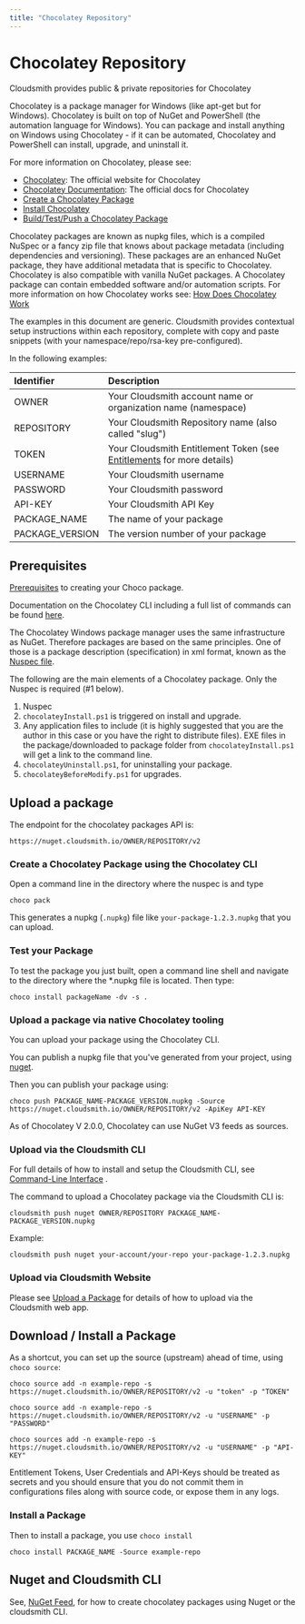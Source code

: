 ```yaml
---
title: "Chocolatey Repository"
---
```



# Chocolatey Repository

Cloudsmith provides public & private repositories for Chocolatey

Chocolatey is a package manager for Windows (like apt-get but for Windows). Chocolatey is built on top of NuGet and PowerShell (the automation language for Windows). You can package and install anything on Windows using Chocolatey - if it can be automated, Chocolatey and PowerShell can install, upgrade, and uninstall it.

For more information on Chocolatey, please see:

- [Chocolatey](https://chocolatey.org/): The official website for Chocolatey
- [Chocolatey Documentation](https://docs.chocolatey.org/en-us/): The official docs for Chocolatey
- [Create a Chocolatey Package](https://docs.chocolatey.org/en-us/create/create-packages)
- [Install Chocolatey](https://docs.chocolatey.org/en-us/choco/setup)
- [Build/Test/Push a Chocolatey Package](https://docs.chocolatey.org/en-us/create/create-packages#build-your-package)

Chocolatey packages are known as nupkg files, which is a compiled NuSpec or a fancy zip file that knows about package metadata (including dependencies and versioning). These packages are an enhanced NuGet package, they have additional metadata that is specific to Chocolatey. Chocolatey is also compatible with vanilla NuGet packages. A Chocolatey package can contain embedded software and/or automation scripts. For more information on how Chocolatey works see: [How Does Chocolatey Work](https://docs.chocolatey.org/en-us/getting-started#how-does-chocolatey-work)

<Note variant="note" headline="Contextual Documentation">
  The examples in this document are generic. Cloudsmith provides contextual setup instructions within each repository, complete with copy and paste snippets (with your namespace/repo/rsa-key pre-configured).
</Note>

In the following examples: 

| Identifier      | Description                                                                               |
| :-------------- | :---------------------------------------------------------------------------------------- |
| OWNER           | Your Cloudsmith account name or organization name (namespace)                             |
| REPOSITORY      | Your Cloudsmith Repository name (also called "slug")                                      |
| TOKEN           | Your Cloudsmith Entitlement Token (see [Entitlements](/software-distribution/entitlement-tokens) for more details) |
| USERNAME        | Your Cloudsmith username                                                                  |
| PASSWORD        | Your Cloudsmith password                                                                  |
| API-KEY         | Your Cloudsmith API Key                                                                   |
| PACKAGE_NAME    | The name of your package                                                                  |
| PACKAGE_VERSION | The version number of your package                                                        |

## Prerequisites

[Prerequisites](https://docs.chocolatey.org/en-us/create/create-packages-quick-start#prerequisites) to creating your Choco package.

Documentation on the Chocolatey CLI including a full list of commands can be found  [here](https://docs.chocolatey.org/en-us/choco/).

The Chocolatey Windows package manager uses the same infrastructure as NuGet. Therefore packages are based on the same principles. One of those is a package description (specification) in xml format, known as the [Nuspec file](https://docs.chocolatey.org/en-us/create/create-packages#nuspec). 

The following are the main elements of a Chocolatey package. Only the Nuspec is required (#1 below).

1. Nuspec
2. `chocolateyInstall.ps1` is triggered on install and upgrade.
3. Any application files to include (it is highly suggested that you are the author in this case or you have the right to distribute files). EXE files in the package/downloaded to package folder from `chocolateyInstall.ps1` will get a link to the command line.
4. `chocolateyUninstall.ps1`, for uninstalling your package. 
5. `chocolateyBeforeModify.ps1` for upgrades.

## Upload a  package

The endpoint for the chocolatey packages API is:

```
https://nuget.cloudsmith.io/OWNER/REPOSITORY/v2
```

### Create a Chocolatey Package using the Chocolatey CLI

Open a command line in the directory where the nuspec is and type 

```shell
choco pack
```

This generates a nupkg (`.nupkg`) file like `your-package-1.2.3.nupkg` that you can upload.

### Test your Package

To test the package you just built, open a command line shell and navigate to the directory where the \*.nupkg file is located. Then type:

```shell
choco install packageName -dv -s .
```

### Upload a package via native Chocolatey tooling

You can upload your package using the Chocolatey CLI.

You can publish a nupkg file that you've generated from your project, using [nuget](https://www.nuget.org/downloads).

Then you can publish your package using:

```shell
choco push PACKAGE_NAME-PACKAGE_VERSION.nupkg -Source https://nuget.cloudsmith.io/OWNER/REPOSITORY/v2 -ApiKey API-KEY
```

<Note variant="note" headline="Note">
As of Chocolatey V 2.0.0, Chocolatey can use NuGet V3 feeds as sources.
</Note>

### Upload via the Cloudsmith CLI

For full details of how to install and setup the Cloudsmith CLI, see [Command-Line Interface](/getting-started/cli) .

The command to upload a Chocolatey package via the Cloudsmith CLI is:

```shell
cloudsmith push nuget OWNER/REPOSITORY PACKAGE_NAME-PACKAGE_VERSION.nupkg
```

Example:

```shell
cloudsmith push nuget your-account/your-repo your-package-1.2.3.nupkg
```

### Upload via Cloudsmith Website

Please see [Upload a Package](/artifact-management/package-upload) for details of how to upload via the Cloudsmith web app. 

## Download / Install a Package

As a shortcut, you can set up the source (upstream) ahead of time, using `choco source`:

```shell Entitlement Token
choco source add -n example-repo -s https://nuget.cloudsmith.io/OWNER/REPOSITORY/v2 -u "token" -p "TOKEN"
```
```shell Username & Password
choco source add -n example-repo -s https://nuget.cloudsmith.io/OWNER/REPOSITORY/v2 -u "USERNAME" -p "PASSWORD"
```
```shell Username & API-Key
choco sources add -n example-repo -s https://nuget.cloudsmith.io/OWNER/REPOSITORY/v2 -u "USERNAME" -p "API-KEY"
```

<Note variant="warning" headline="warning">
Entitlement Tokens, User Credentials and API-Keys should be treated as secrets and you should ensure that you do not commit them in configurations files along with source code, or expose them in any logs.
</Note>

### Install a Package

Then to install a package, you use `choco install`

```shell
choco install PACKAGE_NAME -Source example-repo 
```

## Nuget and Cloudsmith CLI

See, [NuGet Feed](/formats/nuget-feed), for how to create chocolatey packages using Nuget or the cloudsmith CLI.
